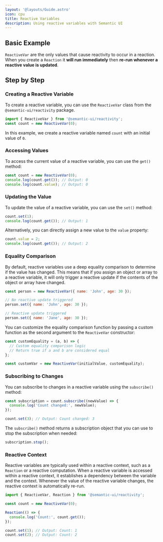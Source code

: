 ```yaml
---
layout: '@layouts/Guide.astro'
icon: cpu
title: Reactive Variables
description: Using reactive variables with Semantic UI
---
```


## Basic Example

`ReactiveVar` are the only values that cause reactivity to occur in a reaction. When you create a `Reaction` it **will run immediately** then **re-run whenever a reactive value is updated**.

<PlaygroundExample id="basic-reactivity"></PlaygroundExample>

## Step by Step

### Creating a Reactive Variable

To create a reactive variable, you can use the `ReactiveVar` class from the `@semantic-ui/reactivity` package.

```javascript
import { ReactiveVar } from '@semantic-ui/reactivity';
const count = new ReactiveVar(0);
```

In this example, we create a reactive variable named `count` with an initial value of `0`.

### Accessing Values

To access the current value of a reactive variable, you can use the `get()` method:

```javascript
const count = new ReactiveVar(0);
console.log(count.get()); // Output: 0
console.log(count.value); // Output: 0
```

### Updating the Value

To update the value of a reactive variable, you can use the `set()` method:

```javascript
count.set(1);
console.log(count.get()); // Output: 1
```

Alternatively, you can directly assign a new value to the `value` property:

```javascript
count.value = 2;
console.log(count.get()); // Output: 2
```

### Equality Comparison

By default, reactive variables use a deep equality comparison to determine if the value has changed. This means that if you assign an object or array to a reactive variable, it will only trigger a reactive update if the contents of the object or array have changed.

```javascript
const person = new ReactiveVar({ name: 'John', age: 30 });

// No reactive update triggered
person.set({ name: 'John', age: 30 });

// Reactive update triggered
person.set({ name: 'Jane', age: 30 });
```

You can customize the equality comparison function by passing a custom function as the second argument to the `ReactiveVar` constructor:

```javascript
const customEquality = (a, b) => {
  // Custom equality comparison logic
  // Return true if a and b are considered equal
};

const customVar = new ReactiveVar(initialValue, customEquality);
```

### Subscribing to Changes

You can subscribe to changes in a reactive variable using the `subscribe()` method:

```javascript
const subscription = count.subscribe((newValue) => {
  console.log('Count changed:', newValue);
});

count.set(3); // Output: Count changed: 3
```

The `subscribe()` method returns a subscription object that you can use to stop the subscription when needed:

```javascript
subscription.stop();
```

### Reactive Context

Reactive variables are typically used within a reactive context, such as a `Reaction` or a reactive computation. When a reactive variable is accessed within a reactive context, it establishes a dependency between the variable and the context. Whenever the value of the reactive variable changes, the reactive context is automatically re-run.

```javascript
import { ReactiveVar, Reaction } from '@semantic-ui/reactivity';

const count = new ReactiveVar(0);

Reaction(() => {
  console.log('Count:', count.get());
});

count.set(1); // Output: Count: 1
count.set(2); // Output: Count: 2
```
